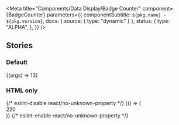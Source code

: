 

<Meta
  title="Components/Data Display/Badge Counter"
  component={BadgeCounter}
  parameters={{
    componentSubtitle: `${pkg.name} - ${pkg.version}`,
    docs: { source: { type: "dynamic" } },
    status: {
      type: "ALPHA",
    },
  }}
/>

<Description markdown={readme} />

## Stories

### Default

<Canvas>
  <Story name="Default">{(args) => <BadgeCounter {...args}>13</BadgeCounter>}</Story>
</Canvas>

### HTML only

<Canvas>
  <Story name="HTML only">
    {/* eslint-disable react/no-unknown-property */}
    {() => (
      <div class="denhaag-badge-counter">
        <div class="denhaag-dot-indicator denhaag-dot-indicator--overlap-rectangle">
          <div class="denhaag-badge-counter__counter">220</div>
          <div class="denhaag-dot-indicator__dot"></div>
        </div>
      </div>
    )}
    {/* eslint-enable react/no-unknown-property */}
  </Story>
</Canvas>

<ArgsTable of={BadgeCounter} />
